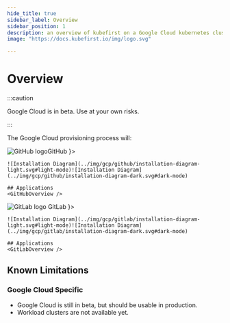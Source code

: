 ```yaml
---
hide_title: true
sidebar_label: Overview
sidebar_position: 1
description: an overview of kubefirst on a Google Cloud kubernetes cluster
image: "https://docs.kubefirst.io/img/logo.svg"

---
```


<div class="cloud_logo">
  <GCPLogo width="200px" alt="Google Cloud Logo" />
</div>

# Overview

:::caution

Google Cloud is in beta. Use at your own risks.

:::

The Google Cloud provisioning process will:
<CommonProvisionProcess firstitem="Create a Kubernetes management cluster in Google Cloud."/>

<Tabs groupId="git_provider" defaultValue="github" queryString>
  <TabItem attributes={{ className: styles.github }} value="github" label={ <div className="git-tab"><img src="https://assets.kubefirst.com/console/github.svg" alt="GitHub logo" /><span>GitHub</span></div> }>

    ![Installation Diagram](../img/gcp/github/installation-diagram-light.svg#light-mode)![Installation Diagram](../img/gcp/github/installation-diagram-dark.svg#dark-mode)

    ## Applications
    <GitHubOverview />

  </TabItem>
  <TabItem value="gitlab" attributes={{ className: styles.gitlab }} label={ <div className="git-tab"> <img src="https://assets.kubefirst.com/console/gitlab.svg" alt="GitLab logo" /> <span>GitLab</span></div> }>

    ![Installation Diagram](../img/gcp/gitlab/installation-diagram-light.svg#light-mode)![Installation Diagram](../img/gcp/gitlab/installation-diagram-dark.svg#dark-mode)

    ## Applications
    <GitLabOverview />
  </TabItem>
</Tabs>

## Known Limitations

<KnownLimitations />

### Google Cloud Specific

- Google Cloud is still in beta, but should be usable in production.
- Workload clusters are not available yet.
